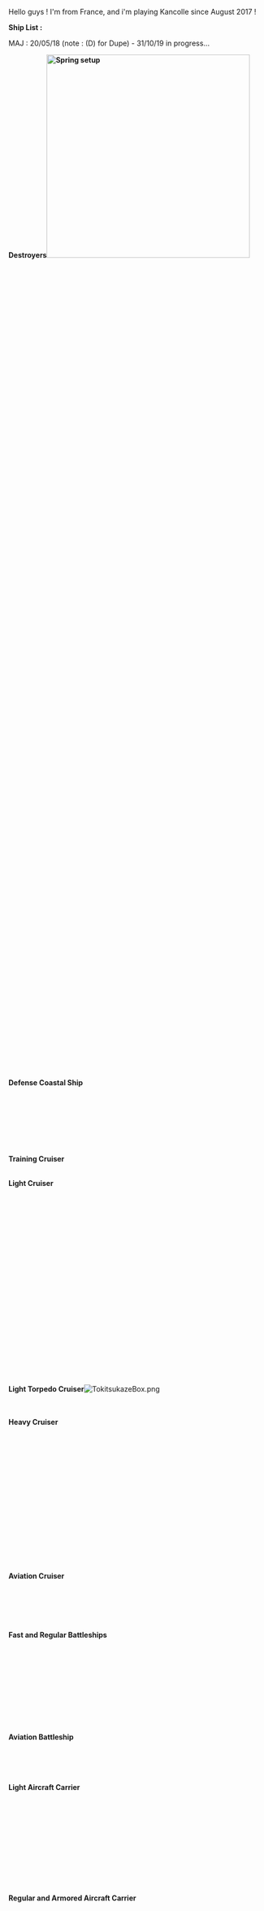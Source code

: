 
Hello guys ! I'm from France, and i'm playing Kancolle since August 2017 !

'''Ship List :'''

MAJ : 20/05/18 (note : (D) for Dupe) - 31/10/19 in progress...

'''Destroyers[[File:Screenshot_20190311-182959-1-.jpg|thumb|400px|Spring setup]]'''

{{ItemStack|item = {{ShipBattleCardKai|Tokitsukaze Kai|layers=ring ring_glow}}|text = Lv.144}}<br />{{ItemStack|item = {{ShipBattleCardKai|Murakumo Kai Ni|layers=ring ring_glow}}|text = Lv.122}}<br />{{ItemStack|item = {{ShipBattleCardKai|Hatsuharu Kai Ni/}}|text = Lv.99}}<br />{{ItemStack|item = {{ShipBattleCardKai|Hatsuzuki Kai/}}|text = Lv.96}}<br />{{ItemStack|item = {{ShipBattleCardKai|Shimakaze Kai/}}|text = Lv.89}}<br />{{ItemStack|item = {{ShipBattleCardKai|Jervis Kai/}}|text = Lv.86}}<br />{{ItemStack|item = {{ShipBattleCardKai|Urakaze D Kai/}}|text = Lv.86}}<br />{{ItemStack|item = {{ShipBattleCardKai|Kasumi Kai Ni/}}|text = Lv.84}}<br />{{ItemStack|item = {{ShipBattleCardKai|Amatsukaze Kai/}}|text = Lv.82}}<br />{{ItemStack|item = {{ShipBattleCardKai|Naganami Kai Ni/}}|text = Lv.80}}<br />{{ItemStack|item = {{ShipBattleCardKai|Verniy/}}|text = Lv.78}}<br />{{ItemStack|item = {{ShipBattleCardKai|Akatsuki Kai Ni/}}|text = Lv.77}}<br />{{ItemStack|item = {{ShipBattleCardKai|Yuugumo Kai Ni/}}|text = Lv.75}}<br />{{ItemStack|item = {{ShipBattleCardKai|Tanikaze D Kai/}}|text = Lv.75}}<br />{{ItemStack|item = {{ShipBattleCardKai|Kisaragi Kai Ni/}}|text = Lv.75}}<br />{{ItemStack|item = {{ShipBattleCardKai|Mutsuki Kai Ni/}}|text = Lv.75}}<br />{{ItemStack|item = {{ShipBattleCardKai|Yukikaze Kai/}}|text = Lv.74}}<br />{{ItemStack|item = {{ShipBattleCardKai|Yayoi Kai/}}|text = Lv.72}}<br />{{ItemStack|item = {{ShipBattleCardKai|Uzuki Kai/}}|text = Lv.72}}<br />{{ItemStack|item = {{ShipBattleCardKai|Yamakaze Kai/}}|text = Lv.71}}<br />{{ItemStack|item = {{ShipBattleCardKai|Kagerou Kai Ni/}}|text = Lv.70}}<br />{{ItemStack|item = {{ShipBattleCardKai|Hamanami Kai/}}|text = Lv.68}}<br />{{ItemStack|item = {{ShipBattleCardKai|Isokaze B Kai/}}|text = Lv.68}}<br />{{ItemStack|item = {{ShipBattleCardKai|Johnston Kai/}}|text = Lv.67}}<br />{{ItemStack|item = {{ShipBattleCardKai|Akebono Kai/}}|text = Lv.66}}<br />{{ItemStack|item = {{ShipBattleCardKai|Sazanami Kai/}}|text = Lv.66}}<br />{{ItemStack|item = {{ShipBattleCardKai|Z3 Kai/}}|text = Lv.65}}<br />{{ItemStack|item = {{ShipBattleCardKai|Hamakaze Kai/}}|text = Lv.63}}<br />{{ItemStack|item = {{ShipBattleCardKai|Kikuzuki Kai/}}|text = Lv.63}}<br />{{ItemStack|item = {{ShipBattleCardKai|Nagatsuki Kai/}}|text = Lv.62}}<br />{{ItemStack|item = {{ShipBattleCardKai|Suzutsuki Kai/}}|text = Lv.61}}<br />{{ItemStack|item = {{ShipBattleCardKai|Asakaze Kai/}}|text = Lv.61}}<br />{{ItemStack|item = {{ShipBattleCardKai|Teruzuki Kai/}}|text = Lv.57}}<br />{{ItemStack|item = {{ShipBattleCardKai|Yuudachi Kai Ni/}}|text = Lv.57}}<br />{{ItemStack|item = {{ShipBattleCardKai|Asagumo Kai/}}|text = Lv.53}}<br />{{ItemStack|item = {{ShipBattleCardKai|Matsukaze Kai/}}|text = Lv.51}}<br />{{ItemStack|item = {{ShipBattleCardKai|Samuel B. Roberts/}}|text = Lv.49}}<br />{{ItemStack|item = {{ShipBattleCardKai|Makigumo Kai/}}|text = Lv.46}}<br />{{ItemStack|item = {{ShipBattleCardKai|Michishio Kai/}}|text = Lv.45}}<br />{{ItemStack|item = {{ShipBattleCardKai|Oboro Kai/}}|text = Lv.45}}<br />{{ItemStack|item = {{ShipBattleCardKai|Asashimo Kai/}}|text = Lv.45}}<br />{{ItemStack|item = {{ShipBattleCardKai|Satsuki Kai/}}|text = Lv.44}}<br />{{ItemStack|item = {{ShipBattleCardKai|Mochizuki Kai/}}|text = Lv.43}}<br />{{ItemStack|item = {{ShipBattleCardKai|Fubuki Kai/}}|text = Lv.42}}<br />{{ItemStack|item = {{ShipBattleCardKai|Akigumo Kai/}}|text = Lv.42}}<br />{{ItemStack|item = {{ShipBattleCardKai|Arare Kai/}}|text = Lv.42}}<br />{{ItemStack|item = {{ShipBattleCardKai|Fumizuki Kai/}}|text = Lv.42}}<br />{{ItemStack|item = {{ShipBattleCardKai|Inazuma Kai/}}|text = Lv.40}}<br />{{ItemStack|item = {{ShipBattleCardKai|Ikazuchi Kai/}}|text = Lv.40}}<br />{{ItemStack|item = {{ShipBattleCardKai|Amagiri Kai/}}|text = Lv.35}}<br />{{ItemStack|item = {{ShipBattleCardKai|Sagiri Kai/}}|text = Lv.31}}<br />{{ItemStack|item = {{ShipBattleCardKai|Kazagumo Kai/}}|text = Lv.30}}<br />{{ItemStack|item = {{ShipBattleCardKai|Kiyoshimo Kai/}}|text = Lv.30}}<br />{{ItemStack|item = {{ShipBattleCardKai|Fujinami Kai/}}|text = Lv.30}}<br />{{ItemStack|item = {{ShipBattleCardKai|Libeccio Kai/}}|text = Lv.30}}<br />{{ItemStack|item = {{ShipBattleCardKai|Murasame Kai/}}|text = Lv.29}}<br />{{ItemStack|item = {{ShipBattleCardKai|Ushio Kai/}}|text = Lv.28}}<br />{{ItemStack|item = {{ShipBattleCardKai|Z1/}}|text = Lv.26}}<br />{{ItemStack|item = {{ShipBattleCardKai|Maestrale/}}|text = Lv.26}}<br />{{ItemStack|item = {{ShipBattleCardKai|Arashio Kai/}}|text = Lv.25}}<br />{{ItemStack|item = {{ShipBattleCardKai|Shiratsuyu Kai/}}|text = Lv.23}}<br />{{ItemStack|item = {{ShipBattleCardKai|Kuroshio Kai/}}|text = Lv.22}}<br />{{ItemStack|item = {{ShipBattleCardKai|Okinami/}}|text = Lv.22}}<br />{{ItemStack|item = {{ShipBattleCardKai|Nenohi Kai/}}|text = Lv.22}}<br />{{ItemStack|item = {{ShipBattleCardKai|Hayashimo/}}|text = Lv.22}}<br />{{ItemStack|item = {{ShipBattleCardKai|Maikaze Kai/}}|text = Lv.21}}<br />{{ItemStack|item = {{ShipBattleCardKai|Shiranui Kai/}}|text = Lv.21}}<br />{{ItemStack|item = {{ShipBattleCardKai|Mikazuki Kai/}}|text = Lv.21}}<br />{{ItemStack|item = {{ShipBattleCardKai|Asashio Kai/}}|text = Lv.20}}<br />{{ItemStack|item = {{ShipBattleCardKai|Shigure Kai/}}|text = Lv.20}}<br />{{ItemStack|item = {{ShipBattleCardKai|Samidare Kai/}}|text = Lv.20}}<br />{{ItemStack|item = {{ShipBattleCardKai|Ooshio Kai/}}|text = Lv.20}}<br />{{ItemStack|item = {{ShipBattleCardKai|Suzukaze Kai/}}|text = Lv.20}}<br />{{ItemStack|item = {{ShipBattleCardKai|Ayanami Kai/}}|text = Lv.20}}<br />{{ItemStack|item = {{ShipBattleCardKai|Nowaki/}}|text = Lv.19}}<br />{{ItemStack|item = {{ShipBattleCardKai|Wakaba/}}|text = Lv.18}}<br />{{ItemStack|item = {{ShipBattleCardKai|Hatsushimo/}}|text = Lv.15}}<br />{{ItemStack|item = {{ShipBattleCardKai|Harusame/}}|text = Lv.14}}<br />{{ItemStack|item = {{ShipBattleCardKai|Hatsukaze/}}|text = Lv.13}}<br />{{ItemStack|item = {{ShipBattleCardKai|Hagikaze/}}|text = Lv.12}}<br />{{ItemStack|item = {{ShipBattleCardKai|Shirayuki/}}|text = Lv.12}}<br />{{ItemStack|item = {{ShipBattleCardKai|Yamagumo/}}|text = Lv.11}}<br />{{ItemStack|item = {{ShipBattleCardKai|Kishinami/}}|text = Lv.9}}<br />{{ItemStack|item = {{ShipBattleCardKai|Arashi/}}|text = Lv.8}}<br />{{ItemStack|item = {{ShipBattleCardKai|Uranami/}}|text = Lv.8}}<br />{{ItemStack|item = {{ShipBattleCardKai|Isonami/}}|text = Lv.5}}<br />{{ItemStack|item = {{ShipBattleCardKai|Shikinami/}}|text = Lv.5}}<br />{{ItemStack|item = {{ShipBattleCardKai|Hatsuyuki/}}|text = Lv.5}}<br />{{ItemStack|item = {{ShipBattleCardKai|Miyuki/}}|text = Lv.5}}<br />{{ItemStack|item = {{ShipBattleCardKai|Minegumo/}}|text = Lv.5}}<br />{{ItemStack|item = {{ShipBattleCardKai|Hamanami/}}|text = Lv.2 (D)}}<br />{{ItemStack|item = {{ShipBattleCardKai|Tokitsukaze/}}|text = Lv.2 (D)}}<br />{{ItemStack|item = {{ShipBattleCardKai|Amatsukaze/}}|text = Lv.2 (D)}}<br />{{ItemStack|item = {{ShipBattleCardKai|Jervis/}}|text = Lv.1 (D)}}<br />

'''Defense Coastal Ship'''

{{ItemStack|item = {{ShipBattleCardKai|Tsushima Kai/}}|text = Lv.52}}<br />{{ItemStack|item = {{ShipBattleCardKai|Etorofu Kai/}}|text = Lv.45}}<br />{{ItemStack|item = {{ShipBattleCardKai|Shimushu Kai/}}|text = Lv.43}}<br />{{ItemStack|item = {{ShipBattleCardKai|Hiburi Kai/}}|text = Lv.43}}<br />{{ItemStack|item = {{ShipBattleCardKai|Daitou Kai/}}|text = Lv.43}}<br />{{ItemStack|item = {{ShipBattleCardKai|Matsuwa Kai/}}|text = Lv.40}}<br />{{ItemStack|item = {{ShipBattleCardKai|Fukae/}}|text = Lv.4}}<br />

'''Training Cruiser'''

{{ItemStack|item = {{ShipBattleCardKai|Katori Kai/}}|text = Lv.66}}<br />

'''Light Cruiser'''

{{ItemStack|item = {{ShipBattleCardKai|Abukuma Kai Ni|layers=ring ring_glow}}|text = Lv.121}}<br />{{ItemStack|item = {{ShipBattleCardKai|Isuzu Kai Ni/}}|text = Lv.88}}<br />{{ItemStack|item = {{ShipBattleCardKai|Yuubari Kai/}}|text = Lv.82}}<br />{{ItemStack|item = {{ShipBattleCardKai|Yura Kai Ni/}}|text = Lv.80}}<br />{{ItemStack|item = {{ShipBattleCardKai|Gotland Kai/}}|text = Lv.80}}<br />{{ItemStack|item = {{ShipBattleCardKai|Kuma Kai/}}|text = Lv.70}}<br />{{ItemStack|item = {{ShipBattleCardKai|Tama Kai Ni/}}|text = Lv.70}}<br />{{ItemStack|item = {{ShipBattleCardKai|Sendai Kai Ni/}}|text = Lv.70}}<br />{{ItemStack|item = {{ShipBattleCardKai|Jintsuu Kai Ni/}}|text = Lv.70}}<br />{{ItemStack|item = {{ShipBattleCardKai|Naka Kai Ni/}}|text = Lv.70}}<br />{{ItemStack|item = {{ShipBattleCardKai|Ooyodo Kai/}}|text = Lv.53}}<br />{{ItemStack|item = {{ShipBattleCardKai|Yahagi Kai/}}|text = Lv.51}}<br />{{ItemStack|item = {{ShipBattleCardKai|Tatsuta Kai/}}|text = Lv.51}}<br />{{ItemStack|item = {{ShipBattleCardKai|Noshiro Kai/}}|text = Lv.50}}<br />{{ItemStack|item = {{ShipBattleCardKai|Kiso Kai/}}|text = Lv.46}}<br />{{ItemStack|item = {{ShipBattleCardKai|Tenryuu Kai/}}|text = Lv.46}}<br />{{ItemStack|item = {{ShipBattleCardKai|Agano Kai/}}|text = Lv.39}}<br />{{ItemStack|item = {{ShipBattleCardKai|Kinu Kai/}}|text = Lv.38}}<br />{{ItemStack|item = {{ShipBattleCardKai|Natori Kai/}}|text = Lv.35}}<br />{{ItemStack|item = {{ShipBattleCardKai|Nagara Kai/}}|text = Lv.28}}<br />{{ItemStack|item = {{ShipBattleCardKai|Sakawa/}}|text = Lv.16}}<br />{{ItemStack|item = {{ShipBattleCardKai|Gotland/}}|text = Lv.1 (D)}}<br />

'''Light Torpedo Cruiser'''[[File:TokitsukazeBox.png|thumb]]

{{ItemStack|item = {{ShipBattleCardKai|Kitakami Kai Ni/}}|text = Lv.87}}<br />{{ItemStack|item = {{ShipBattleCardKai|Ooi Kai Ni/}}|text = Lv.66}}<br />

'''Heavy Cruiser'''

{{ItemStack|item = {{ShipBattleCardKai|Maya Kai Ni/}}|text = Lv.97}}<br />{{ItemStack|item = {{ShipBattleCardKai|Ashigara Kai Ni/}}|text = Lv.91}}<br />{{ItemStack|item = {{ShipBattleCardKai|Kako Kai Ni/}}|text = Lv.85}}<br />{{ItemStack|item = {{ShipBattleCardKai|Nachi Kai Ni/}}|text = Lv.83}}<br />{{ItemStack|item = {{ShipBattleCardKai|Haguro Kai Ni/}}|text = Lv.80}}<br />{{ItemStack|item = {{ShipBattleCardKai|Prinz Eugen Kai/}}|text = Lv.74}}<br />{{ItemStack|item = {{ShipBattleCardKai|Furutaka Kai Ni/}}|text = Lv.72}}<br />{{ItemStack|item = {{ShipBattleCardKai|Kinugasa Kai/}}|text = Lv.53}}<br />{{ItemStack|item = {{ShipBattleCardKai|Myoukou Kai/}}|text = Lv.46}}<br />{{ItemStack|item = {{ShipBattleCardKai|Chikuma Kai/}}|text = Lv.27}}<br />{{ItemStack|item = {{ShipBattleCardKai|Aoba Kai/}}|text = Lv.26}}<br />{{ItemStack|item = {{ShipBattleCardKai|Choukai Kai/}}|text = Lv.25}}<br />{{ItemStack|item = {{ShipBattleCardKai|Mikuma/}}|text = Lv.17 (D)}}<br />{{ItemStack|item = {{ShipBattleCardKai|Atago/}}|text = Lv.15)}}<br />{{ItemStack|item = {{ShipBattleCardKai|Takao/}}|text = Lv.15}}<br />{{ItemStack|item = {{ShipBattleCardKai|Mikuma/}}|text = Lv.6 (D)}}<br />

'''Aviation Cruiser'''

{{ItemStack|item = {{ShipBattleCardKai|Suzuya Kai Ni/}}|text = Lv.96}}<br />{{ItemStack|item = {{ShipBattleCardKai|Kumano Kai Ni/}}|text = Lv.90}}<br />{{ItemStack|item = {{ShipBattleCardKai|Tone Kai Ni/}}|text = Lv.76}}<br />{{ItemStack|item = {{ShipBattleCardKai|Mogami Kai/}}|text = Lv.71}}<br />{{ItemStack|item = {{ShipBattleCardKai|Mikuma Kai/}}|text = Lv.42}}<br />

'''Fast and Regular Battleships'''

{{ItemStack|item = {{ShipBattleCardKai|Nagato Kai Ni/}}|text = Lv.96}}<br />{{ItemStack|item = {{ShipBattleCardKai|Mutsu Kai Ni/}}|text = Lv.93}}<br />{{ItemStack|item = {{ShipBattleCardKai|Haruna Kai Ni/}}|text = Lv.93}}<br />{{ItemStack|item = {{ShipBattleCardKai|Warspite Kai/}}|text = Lv.93}}<br />{{ItemStack|item = {{ShipBattleCardKai|Kongou Kai Ni/}}|text = Lv.93}}<br />{{ItemStack|item = {{ShipBattleCardKai|Hiei Kai Ni/}}|text = Lv.91}}<br />{{ItemStack|item = {{ShipBattleCardKai|Kirishima Kai Ni/}}|text = Lv.91}}<br />{{ItemStack|item = {{ShipBattleCardKai|Musashi Kai/}}|text = Lv.84}}<br />{{ItemStack|item = {{ShipBattleCardKai|Nelson Kai/}}|text = Lv.68}}<br />{{ItemStack|item = {{ShipBattleCardKai|Bismarck Kai/}}|text = Lv.34}}<br />

'''Aviation Battleship'''

{{ItemStack|item = {{ShipBattleCardKai|Yamashiro Kai Ni/}}|text = Lv.80}}<br />{{ItemStack|item = {{ShipBattleCardKai|Fusou Kai/}}|text = Lv.73}}<br />{{ItemStack|item = {{ShipBattleCardKai|Ise Kai/}}|text = Lv.58}}<br />{{ItemStack|item = {{ShipBattleCardKai|Hyuuga Kai/}}|text = Lv.57}}<br />

'''Light Aircraft Carrier'''

{{ItemStack|item = {{ShipBattleCardKai|Ryuujou Kai Ni/}}|text = Lv.81}}<br />{{ItemStack|item = {{ShipBattleCardKai|Chitose Carrier Kai Ni/}}|text = Lv.73}}<br />{{ItemStack|item = {{ShipBattleCardKai|Hiyou Kai/}}|text = Lv.68}}<br />{{ItemStack|item = {{ShipBattleCardKai|Chiyoda Carrier Kai Ni/}}|text = Lv.64}}<br />{{ItemStack|item = {{ShipBattleCardKai|Gambier Bay Kai/}}|text = Lv.62}}<br />{{ItemStack|item = {{ShipBattleCardKai|Zuihou Kai/}}|text = Lv.51}}<br />{{ItemStack|item = {{ShipBattleCardKai|Junyou Kai/}}|text = Lv.48}}<br />{{ItemStack|item = {{ShipBattleCardKai|Houshou Kai/}}|text = Lv.35}}<br />{{ItemStack|item = {{ShipBattleCardKai|Shouhou/}}|text = Lv.18}}<br />{{ItemStack|item = {{ShipBattleCardKai|Kasuga Maru/}}|text = Lv.1}}<br />{{ItemStack|item = {{ShipBattleCardKai|Shinyou/}}|text = Lv.1}}<br />

'''Regular and Armored Aircraft Carrier'''

{{ItemStack|item = {{ShipBattleCardKai|Katsuragi Kai|layers=ring ring_glow}}|text = Lv.115}}<br />{{ItemStack|item = {{ShipBattleCardKai|Zuikaku Kai Ni A/}}|text = Lv.97}}<br />{{ItemStack|item = {{ShipBattleCardKai|Souryuu Kai Ni/}}|text = Lv.95}}<br />{{ItemStack|item = {{ShipBattleCardKai|Hiryuu Kai Ni/}}|text = Lv.84}}<br />{{ItemStack|item = {{ShipBattleCardKai|Kaga Kai/}}|text = Lv.79}}<br />{{ItemStack|item = {{ShipBattleCardKai|Unryuu Kai/}}|text = Lv.73}}<br />{{ItemStack|item = {{ShipBattleCardKai|Akagi Kai/}}|text = Lv.70}}<br />{{ItemStack|item = {{ShipBattleCardKai|Taihou/}}|text = Lv.36}}<br />{{ItemStack|item = {{ShipBattleCardKai|Ark Royal/}}|text = Lv.35}}<br />{{ItemStack|item = {{ShipBattleCardKai|Graf Zeppelin/}}|text = Lv.19}}<br />{{ItemStack|item = {{ShipBattleCardKai|Ark Royal/}}|text = Lv.1 (D)}}<br />{{ItemStack|item = {{ShipBattleCardKai|Graf Zeppelin/}}|text = Lv.1 (D)}}<br />{{ItemStack|item = {{ShipBattleCardKai|Shoukaku/}}|text = Lv.1 }}<br />

'''Submarine Aircraft Carrier'''

{{ItemStack|item = {{ShipBattleCardKai|I-8 Kai/}}|text = Lv.90}}<br />
{{ItemStack|item = {{ShipBattleCardKai|I-58 Kai/}}|text = Lv.81}}<br />
{{ItemStack|item = {{ShipBattleCardKai|I-19 Kai/}}|text = Lv.67}}<br />

'''Submarine'''

{{ItemStack|item = {{ShipBattleCardKai|I-168 Kai/}}|text = Lv.84}}<br />{{ItemStack|item = {{ShipBattleCardKai|Maruyu Kai/}}|text = Lv.57}}<br />{{ItemStack|item = {{ShipBattleCardKai|Maruyu/}}|text = Lv.1 x2}}<br />
[[File:Tokitsukaze yelling.jpg|thumb|220px|right|Shireeeeeee]]

'''Seaplane Tender'''

{{ItemStack|item = {{ShipBattleCardKai|Nisshin Kai/}}|text = Lv.53}}<br />{{ItemStack|item = {{ShipBattleCardKai|Commandant Teste/}}|text = Lv.31}}<br />{{ItemStack|item = {{ShipBattleCardKai|Mizuho/}}|text = Lv.29}}<br />{{ItemStack|item = {{ShipBattleCardKai|Akitsushima/}}|text = Lv.28}}<br />{{ItemStack|item = {{ShipBattleCardKai|Chitose A/}}|text = Lv.20}}<br />{{ItemStack|item = {{ShipBattleCardKai|Chiyoda/}}|text = Lv.20}}<br />{{ItemStack|item = {{ShipBattleCardKai|Commandant Teste/}}|text = Lv.1 (D)}}<br />

'''Submarine Tender'''

{{ItemStack|item = {{ShipBattleCardKai|Taigei/}}|text = Lv.4}}<br />

'''Amphibious Assault Ship'''

{{ItemStack|item = {{ShipBattleCardKai|Akitsu Maru Kai/}}|text = Lv.56}}<br />

'''Fleet Oiler'''

{{ItemStack|item = {{ShipBattleCardKai|Kamoi/}}|text = Lv.1}}<br />

'''Repair Ship'''

{{ItemStack|item = {{ShipBattleCardKai|Akashi Kai/}}|text = Lv.35}}<br />{{ItemStack|item = {{ShipBattleCardKai|Akashi/}}|text = Lv.1 (D)}}<br />

==My favorite pages==

* [//kancolle.wikia.com/wiki/Tokitsukaze http://kancolle.wikia.com/wiki/Tokitsukaze]
* [//kancolle.wikia.com/wiki/Tokitsukaze http://kancolle.wikia.com/wiki/Tokitsukaze]
* [//kancolle.wikia.com/wiki/Tokitsukaze http://kancolle.wikia.com/wiki/Tokitsukaze]